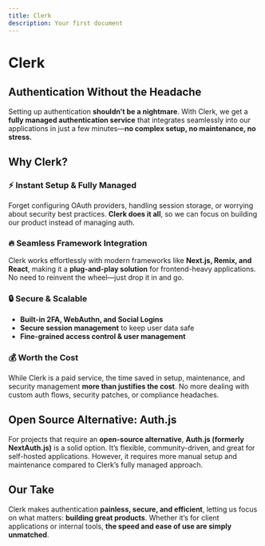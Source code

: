```yaml
---
title: Clerk
description: Your first document
---
```


# Clerk 

## Authentication Without the Headache
Setting up authentication **shouldn’t be a nightmare**. With Clerk, we get a **fully managed authentication service** that integrates seamlessly into our applications in just a few minutes—**no complex setup, no maintenance, no stress.**

## Why Clerk?

### ⚡ Instant Setup & Fully Managed
Forget configuring OAuth providers, handling session storage, or worrying about security best practices. **Clerk does it all**, so we can focus on building our product instead of managing auth.

### 🔥 Seamless Framework Integration
Clerk works effortlessly with modern frameworks like **Next.js, Remix, and React**, making it a **plug-and-play solution** for frontend-heavy applications. No need to reinvent the wheel—just drop it in and go.

### 🔒 Secure & Scalable
- **Built-in 2FA, WebAuthn, and Social Logins**
- **Secure session management** to keep user data safe
- **Fine-grained access control & user management**

### 💰 Worth the Cost
While Clerk is a paid service, the time saved in setup, maintenance, and security management **more than justifies the cost**. No more dealing with custom auth flows, security patches, or compliance headaches.

## Open Source Alternative: Auth.js
For projects that require an **open-source alternative**, **Auth.js (formerly NextAuth.js)** is a solid option. It’s flexible, community-driven, and great for self-hosted applications. However, it requires more manual setup and maintenance compared to Clerk’s fully managed approach.

## Our Take
Clerk makes authentication **painless, secure, and efficient**, letting us focus on what matters: **building great products**. Whether it’s for client applications or internal tools, **the speed and ease of use are simply unmatched**.

